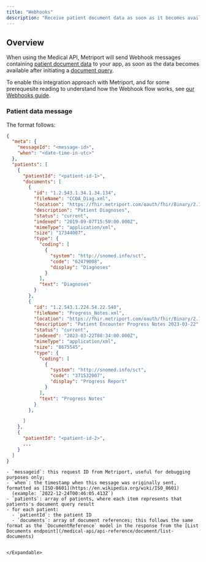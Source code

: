 ```yaml
---
title: "Webhooks"
description: "Receive patient document data as soon as it becomes available after initiating a document query."
---
```


## Overview

When using the Medical API, Metriport will send Webhook messages containing [patient document data](#patient-data-message) to your app, as soon
as the data becomes available after initiating a [document query](/medical-api/api-reference/document/start-document-query).

To enable this integration approach with Metriport, and for some prerequesite reading to understand
how the Webhook flow works, see [our Webhooks guide](/home/api-info/webhooks).

### Patient data message

The format follows:

```json
{
  "meta": {
    "messageId": "<message-id>",
    "when": "<date-time-in-utc>"
  },
  "patients": [
    {
      "patientId": "<patient-id-1>",
      "documents": [
        {
          "id": "1.2.543.1.34.1.34.134",
          "fileName": "CCDA_Diag.xml",
          "location": "https://fhir.metriport.com/oauth/fhir/Binary/2.16.840.1.113883.3.777.666.5.700009.969696",
          "description": "Patient Diagnoses",
          "status": "current",
          "indexed": "2019-09-07T15:50:00.000Z",
          "mimeType": "application/xml",
          "size": "17344007",
          "type": {
            "coding": [
              {
                "system": "http://snomed.info/sct",
                "code": "62479008",
                "display": "Diagnoses"
              }
            ],
            "text": "Diagnoses"
          }
        },
        {
          "id": "1.2.543.1.224.54.22.540",
          "fileName": "Progress_Notes.xml",
          "location": "https://fhir.metriport.com/oauth/fhir/Binary/2.16.840.1.113883.3.777.666.5.700009.69696969",
          "description": "Patient Encounter Progress Notes 2023-03-22",
          "status": "current",
          "indexed": "2023-03-22T08:34:00.000Z",
          "mimeType": "application/xml",
          "size": "8675545",
          "type": {
            "coding": [
              {
                "system": "http://snomed.info/sct",
                "code": "371532007",
                "display": "Progress Report"
              }
            ],
            "text": "Progress Notes"
          }
        },

      ]
    },
    {
      "patientId": "<patient-id-2>",
      ...
    }
  ]
}
```

<ResponseField name="Details">
  <Expandable title="details">

    - `messageid`: this request ID from Metriport, useful for debugging purposes only;
    - `when`: the timestamp when this message was originally sent, formatted as [ISO-8601](https://en.wikipedia.org/wiki/ISO_8601)
      (example: `2022-12-24T00:46:05.413Z`)
    - `patients`: array of patients, where each item represents that patients's document query result
    - for each patient:
      - `patientId`: the patient ID
      - `documents`: array of document references; this follows the same format as the `DocumentReference` model in the response from the [List Documents endpoint](/medical-api/api-reference/document/list-documents)


    </Expandable>

</ResponseField>